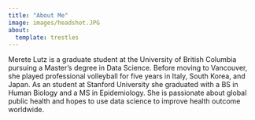 ```yaml
---
title: "About Me"
image: images/headshot.JPG
about:
  template: trestles
---
```


Merete Lutz is a graduate student at the University of British Columbia pursuing a Master's degree in Data Science. Before moving to Vancouver, she played professional volleyball for five years in Italy, South Korea, and Japan. As an student at Stanford University she graduated with a BS in Human Biology and a MS in Epidemiology. She is passionate about global public health and hopes to use data science to improve health outcome worldwide. 

